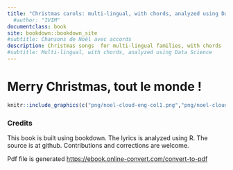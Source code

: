 ```yaml
--- 
title: "Christmas carols: multi-lingual, with chords, analyzed using Data Science"   
  #author: "IVIM"
documentclass: book
site: bookdown::bookdown_site
#subtitle: Chansons de Noël avec accords
description: Christmas songs  for multi-lingual families, with chords
#subtitle: Multi-lingual, with chords, analyzed using Data Science 
---
```


<!-- # Les 30 meilleures chansons de Noël {-} -->

  <!-- Also available as [pdf] and [epub] -->
  
#  Merry Christmas, tout le monde ! {-} 


<!-- Songs are roughly ordered to according to the following classifications: -->

<!-- - Easy tunes (bilingual) -->
<!-- - Rock tunes  -->
<!-- - Mellow tunes  -->
<!-- - New tunes   -->
<!-- - New Year songs -->
<!-- - Other winter songs -->


<!-- ![](png/noel-cloud-eng-col1.png) ![](png/noel-cloud-fre-col.png) -->



<!-- ```{r, out.width='50%', fig.align='center', echo=FALSE} -->
<!-- knitr::include_graphics("cover-xmas.jpg") -->
<!-- ``` -->

<!-- {r, echo=FALSE,out.width="49%", out.height="20%",fig.cap="caption",fig.show='hold',fig.align='center'}  -->

```r

knitr::include_graphics(c("png/noel-cloud-eng-col1.png","png/noel-cloud-fre-col.png"))

``` 



### Credits {-}


This book is built using bookdown. The lyrics is analyzed using R. The source is at github. Contributions and corrections are welcome.

Pdf file is generated  [https://ebook.online-convert.com/convert-to-pdf](here)
